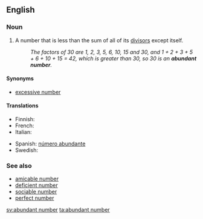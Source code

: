 ==English==
{{wikipedia}}
===Noun===
{{en-noun}}

# {{number theory}} A number that is less than the sum of all of its [[divisor]]s except itself.
#:''The factors of 30 are 1, 2, 3, 5, 6, 10, 15 and 30, and 1 + 2 + 3 + 5 + 6 + 10 + 15 = 42, which is greater than 30, so 30 is an '''abundant number'''.''

====Synonyms====
*[[excessive number]]

====Translations====
{{trans-top|abundant number}}
* Finnish: {{t-|fi|runsas luku}}
* French: {{t-|fr|nombre abondant|m}}
* Italian: {{t-|it|numero abbondante|m}}
{{trans-mid}}
* Spanish: [[número abundante]] {{m}}
* Swedish: {{t+|sv|ymnigt tal|n}}
{{trans-bottom}}

===See also===
*[[amicable number]]
*[[deficient number]]
*[[sociable number]]
*[[perfect number]]

[[sv:abundant number]]
[[ta:abundant number]]